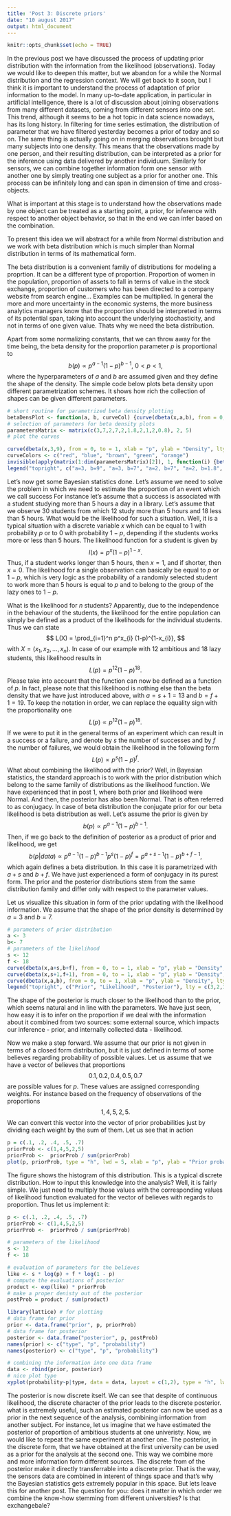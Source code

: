 ```yaml
---
title: 'Post 3: Discrete priors'
date: "10 august 2017"
output: html_document
---
```


```r
knitr::opts_chunk$set(echo = TRUE)
```

In the previous post we have discussed the process of updating prior distribution with the information from the likelihood (observations). Today we would like to deepen this matter, but we abandon for a while the Normal distribution and the regression context. We will get back to it soon, but I think it is important to understand the process of adaptation of prior information to the model. In many up-to-date application, in particular in artificial intelligence, there is a lot of discussion about joining observations from many different datasets, coming from different sensors into one set. This trend, although it seems to be a hot topic in data science nowadays, has its long history. In filtering for time series estimation, the distribution of parameter that we have filtered yesterday becomes a prior of today and so on. The same thing is actually going on in merging observations brought but many subjects into one density. This means that the observations made by one person, and their resulting distribution, can be interpreted as a prior for the inference using data delivered by another individuum. Similarly for sensors, we can combine together information form one sensor with another one by simply treating one subject as a prior for another one. This process can be infinitely long and can span in dimension of time and cross-objects. 

What is important at this stage is to understand how the observations made by one object can be treated as a starting point, a prior, for inference with respect to another object behavior, so that in the end we can infer based on the combination. 

To present this idea we will abstract for a while from Normal distribution and we work with beta distribution which is much simpler than Normal distribution in terms of its mathematical form.

The beta distribution is a convenient family of distributions for modeling a proprtion. It can be a different type of proportion. Proportion of women in the population, proportion of assets to fall in terms of value in the stock exchange, proportion of customers who has been directed to a company website from search engine... Examples can be multiplied. In general the more and more uncertainty in the economic systems, the more business analytics managers know that the proportion should be interpreted in terms of its potential span, taking into account the underlying stochasticity, and not in terms of one given value. Thats why we need the beta distribution.

Apart from some normalizing constants, that we can throw away for the time being, the beta density for the proportion parameter $p$ is proportional to 
$$
b(p) \propto p^{a-1} (1-p)^{b-1}, \ 0<p<1,
$$
where the hyperparameters of $a$ and $b$ are assumed given and they define the shape of the density. The simple code below plots beta density upon different parametrization schemes. It shows how rich the collection of shapes can be given different parameters.

```r
# short routine for parametrized beta density plotting
betaDensPlot <- function(a, b, curveCol) {curve(dbeta(x,a,b), from = 0, to = 1, xlab = "p", ylab = "Density", lty = 1, lwd = 4, add = TRUE, col = curveCol)}
# selection of parameters for beta density plots
parametersMatrix <- matrix(c(3,7,2,7,2,1.8,2,1,2,0.8), 2, 5)
# plot the curves

curve(dbeta(x,3,9), from = 0, to = 1, xlab = "p", ylab = "Density", lty = 1, lwd = 4, main = "Beta density under different parametrization")
curveColors <- c("red", "blue", "brown", "green", "orange")
invisible(apply(matrix(1:dim(parametersMatrix)[2]), 1, function(i) {betaDensPlot(parametersMatrix[1,i], parametersMatrix[2,i], curveColors[i]) } ))
legend("topright", c("a=3, b=9", "a=3, b=7", "a=2, b=7", "a=2, b=1.8", "a=2, b=1", "a=2, b=0.8"), lwd = rep(4,6), lty = rep(1,6), col = c("black", curveColors) )
```

Let's now get some Bayesian statistics done. Let's assume we need to solve the problem in which we need to estimate the proportion of an event which we call success For instance let's assume that a success is associated with a student studying more than $5$ hours a day in a library. Let's assume that we observe $30$ students from which $12$ study more than $5$ hours and $18$ less than $5$ hours. What would be the likelihood for such a situation. Well, it is a typical situation with a discrete variable $x$ which can be equal to $1$ with probability $p$ or to $0$ with probability $1-p$, depending if the students works more or less than $5$ hours. The likelihood function for a student is given by
$$
l(x) = p^x (1-p)^{1-x}.
$$
Thus, if a student works longer than $5$ hours, then $x=1$, and if shorter, then $x=0$. The likelihood for a single observation can basically be equal to $p$ or $1-p$, which is very logic as the probability of a randomly selected student to work more than $5$ hours is equal to $p$ and to belong to the group of the lazy ones to $1-p$.

What is the likelihood for $n$ students? Apparently, due to the independence in the behaviour of the students, the likelihood for the entire population can simply be defined as a product of the likelihoods for the individual students. Thus we can state
$$
L(X) = \prod_{i=1}^n p^x_{i} (1-p)^{1-x_{i}},
$$
with $X = (x_1,x_2,\ldots, x_n)$. In case of our example with $12$ ambitious and $18$ lazy students, this likelihood results in 
$$
L(p) = p^{12} (1-p)^{18}.
$$
Please take into account that the function can now be defined as a function of $p$. In fact, please note that this likelihood is nothing else than the beta density that we have just introduced above, with $a=s+1=13$ and $b=f+1=19$. To keep the notation in order, we can replace the equality sign with the proportionality one
$$
L(p) \propto p^{12} (1-p)^{18}.
$$
If we were to put it in the general terms of an experiment which can result in a success or a failure, and denote by $s$ the number of successes and by $f$ the number of failures, we would obtain the likelihood in the following form
$$
L(p) \propto p^{s} (1-p)^{f}.
$$
What about combining the likelihood with the prior? Well, in Bayesian statistics, the standard approach is to work with the prior distribution which belong to the same family of distributions as the likelihood function. We have experienced that in post $1$, where both prior and likelihood were Normal. And then, the posterior has also been Normal. That is often referred to as conjugacy. In case of beta distribution the conjugate prior for our beta likelihood is beta distribution as well. Let's assume the prior is given by
$$
b(p)\propto p^{a-1} (1-p)^{b-1}.
$$
Then, if we go back to the definition of posterior as a product of prior and likelihood, we get
$$
b(p|data) \propto p^{a-1} (1-p)^{b-1} p^{s} (1-p)^{f} = p^{a+s-1} (1-p)^{b+f-1},
$$
which again defines a beta distribution. In this case it is parametrized with $a+s$ and $b+f$. We have just experienced a form of conjugacy in its purest form. The prior and the posterior distributions stem from the same distribution family and differ only with respect to the parameter values.

Let us visualize this situation in form of the prior updating with the likelihood information. We assume that the shape of the prior density is determined by $a=3$ and $b=7$.
```r
# parameters of prior distribution
a <- 3
b<- 7
# parameters of the likelihood
s <- 12
f <- 18
curve(dbeta(x,a+s,b+f), from = 0, to = 1, xlab = "p", ylab = "Density", lty = 1, lwd = 4, main = "Prior updating and beta conjugacy")
curve(dbeta(x,s+1,f+1), from = 0, to = 1, xlab = "p", ylab = "Density", lty = 2, lwd = 4, add = TRUE)
curve(dbeta(x,a,b), from = 0, to = 1, xlab = "p", ylab = "Density", lty = 3, lwd = 4, add = TRUE)
legend("topright", c("Prior", "Likelihood", "Posterior"), lty = c(3,2,1), lwd = c(3,3,3))
```

The shape of the posterior is much closer to the likelihood than to the prior, which seems natural and in line with the parameters. We have just seen, how easy it is to infer on the proportion if we deal with the information about it combined from two sources: some external source, which impacts our inference - prior, and internally collected data - likelihood.

Now we make a step forward. We assume that our prior is not given in terms of a closed form distribution, but it is just defined in terms of some believes regarding probability of possible values.
Let us assume that we have a vector of believes that proportions
$$ 
0.1, 0.2, 0.4, 0.5, 0.7
$$
are possible values for $p$. These values are assigned corresponding weights. For instance based on the frequency of observations of the proportions
$$
1,4,5,2,5.
$$
We can convert this vector into the vector of prior probabilities just by dividing each weight by the sum of them. Let us see that in action
```r
p = c(.1, .2, .4, .5, .7)
priorProb <- c(1,4,5,2,5)
priorProb <-  priorProb / sum(priorProb)
plot(p, priorProb, type = "h", lwd = 5, xlab = "p", ylab = "Prior probability")
```

The figure shows the histogram of this distribution. This is a typical discrete distribution. How to input this knowledge into the analysis? Well, it is fairly simple. We just need to multiply those values with the corresponding values of likelihood function evaluated for the vector of believes with regards to proportion. Thus let us implement it:
```r
p <- c(.1, .2, .4, .5, .7)
priorProb <- c(1,4,5,2,5)
priorProb <-  priorProb / sum(priorProb)

# parameters of the likelihood
s <- 12
f <- 18

# evaluation of parameters for the believes
like <- s * log(p) + f * log(1 - p)
# compute the evaluations of posterior  
product <- exp(like) * priorProb
# make a proper denisty out of the posterior
postProb = product / sum(product)

library(lattice) # for plotting
# data frame for prior
prior <- data.frame("prior", p, priorProb)
# data frame for posterior
posterior <- data.frame("posterior", p, postProb)
names(prior) <- c("type", "p", "probability")
names(posterior) <- c("type", "p", "probability")

# combining the information into one data frame
data <- rbind(prior, posterior)
# nice plot type
xyplot(probability~p|type, data = data, layout = c(1,2), type = "h", lwd = 3, col = "black" )

```

The posterior is now discrete itself. We can see that despite of continuous likelihood, the discrete character of the prior leads to the discrete posterior. what is extremely useful, such an estimated posterior can now be used as a prior in the next sequence of the analysis, combining information from another subject. For instance, let us imagine that we have estimated the posterior of proportion of ambitious students at one univeristy. Now, we would like to repeat the same experiment at another one. The posterior, in the discrete form, that we have obtained at the first university can be used as a prior for the analysis at the second one. This way we combine more and more information form different sources. The discrete from of the posterior make it directly transferrable into a discrete prior. That is the way, the sensors data are combined in interent of things space and that's why the Bayesian statistics gets extremely popular in this space. But lets leave this for another post. The question for you: does it matter in which order we combine the know-how stemming from different universities? Is that exchangebale? 









